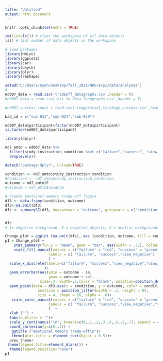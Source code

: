 ```yaml
---
title: "Untitled"
output: html_document
---
```


```r
knitr::opts_chunk$set(echo = TRUE)
```

```r
rm(list=ls()) # clear the workspace of all data objects
ls() # list number of data objects in the workspace

# load packages
library(Hmisc)
library(ggplot2)
library(car)
library(psych)
library(plyr)
library(reshape)

setwd("C:/Users/nyeh/Desktop/fall_2021/NDG/exp1/data/analyses")
#
nd007_data = read.csv('tradeoff_datagraphs.csv',header = T)
#nd007_data = read.csv('hit_fa_data_longgraphs.csv',header = T)

#nd007_success_count = read.csv('reappraisal_strategy_success.csv',header = T)


```
```r
bad_id = c("sub-031","sub-024","sub-039")

nd007_data$participant=factor(nd007_data$participant)
is.factor(nd007_data$participant)

library(dplyr)

nd7_emto = nd007_data %>% 
  filter(study_instruction_condition %in% c("failure","success", "view_negative","view_neutral"),!participant %in% bad_id)%>% 
  droplevels()

detach("package:dplyr", unload=TRUE)

condition <- nd7_emto$study_instruction_condition
#Condition <- nd7_emto$study_instruction_condition
outcome = nd7_emto$F
#valence = nd7_emto$valence

# Create emotional memory trade-off figure
df3 <- data.frame(condition, outcome)
df3<-na.omit(df3)
dfc <- summarySE(df3, measurevar = "outcome", groupvars = c("condition")) #insert variables


dfc
# 1= negative background, 2 = negative objects, 3 = neutral backgrounds, 4 = neutral backgrounds

Change_plot = ggplot (na.omit(dfc), aes (condition, outcome, fill = condition))
p1 = Change_plot +
    stat_summary(fun.y = "mean", geom = "bar", aes(width = .75), colour = "black", position = "dodge", alpha = .6)+
    scale_fill_manual(values = c("failure" = "red", "success" = "green", "view_negative" = "slategray","view_neutral" = "grey"),
                    labels = c( "failure", "success","view_negative")
                    ) +
  scale_x_discrete(labels=c("failure", "success","view_negative","view_neutral") 
                  )+
  geom_errorbar(aes(ymin = outcome - se,  
                    ymax = outcome + se), 
                size=.3, width=.1,color = "black", position=position_dodge(.75))+
  geom_point(data = df3,aes(x = condition, y = outcome, color = condition),
               position = position_jitter(width = .1, height = 0), 
               size = 4, shape = 20, alpha = .6)+
   scale_color_manual(values = c("failure" = "red", "success" = "green", "view_negative" = "slategray","view_neutral" = "grey"),
                    labels = c( "failure", "success","view_negative","view_neutral")
                    )  +
  xlab ("") +
  labs(subtitle = '')+
  scale_y_continuous("\n", breaks=c(0,.1,.2,.3,.4,.5,.6,.7), expand = c(0, 0))+
  coord_cartesian(y=c(0,.7)) +
   ggtitle ("emotional memory trade-off\n")+
   theme(plot.title = element_text(hjust = 0.5))+
  pres_theme+
 theme(legend.title=element_blank()) + 
  theme(legend.position="none")
p1
```